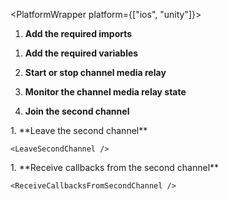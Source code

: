 
<PlatformWrapper platform={["ios", "unity"]}>
<PlatformWrapper notAllowed="unity">
1.  **Add the required imports**

    <ImportLibrary />
</PlatformWrapper>

1.  **Add the required variables**

    <SetVariables />

1.  **Start or stop channel media relay**

    <StartStopChannelMediaRelay />

1.  **Monitor the channel media relay state**

    <MonitorChannelMediaRelayState />

1.  **Join the second channel**

    <JoinSecondChannel />
<PlatformWrapper platform="unity">
1.  **Leave the second channel**

    <LeaveSecondChannel />
</PlatformWrapper>
<PlatformWrapper notAllowed="unity">
1.  **Receive callbacks from the second channel**

    <ReceiveCallbacksFromSecondChannel />
</PlatformWrapper>
</PlatformWrapper>